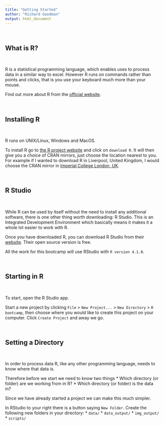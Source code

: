 ```yaml
---
title: "Getting Started"
author: "Richard Goodman"
output: html_document
---
```


\

## What is R?

\

R is a statistical programming language, which enables uses to process data in a similar way to excel. However R runs on commands rather than points and clicks, that is you use your keyboard much more than your mouse. 

Find out more about R from the [official website](https://www.r-project.org/about.html).


\

## Installing R

\

R runs on UNIX/Linux, Windows and MacOS.

To install R go to [the R project website](https://www.r-project.org/) and click on `download R`. It will then give you a choice of CRAN mirrors, just choose the location nearest to you. For example if I wanted to download R in Liverpool, United Kingdom, I would choose the CRAN mirror in [Imperial College London, UK](https://cran.ma.imperial.ac.uk/). 


\

## R Studio 

\

While R can be used by itself without the need to install any additional software, there is one other thing worth downloading: R Studio. This is an Integrated Development Environment which basically means it makes it a whole lot easier to work with R. 

Once you have downloaded R, you can download R Studio from their [website](https://www.rstudio.com/). Their open source version is free. 

All the work for this bootcamp will use RStudio with `R version 4.1.0 `. 

\

## Starting in R

\

To start, open the R Studio app. 

Start a new project by clicking `File` > `New Project...` > `New Directory` > `R bootcamp`, then choose where you would like to create this project on your computer. Click `Create Project` and away we go. 

\

## Setting a Directory

\

In order to process data R, like any other programming language, needs to know where that data is. 

Therefore before we start we need to know two things 
* Which directory (or folder) are we working from in R?
* Which directory (or folder) is the data in?

Since we have already started a project we can make this much simpler. 

In RStudio to your right there is a button saying `New Folder`. Create the following new folders in your directory:
* `data/`
* `data_output/`
* `img_output/` 
* `scripts/` 












